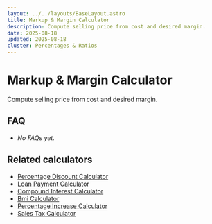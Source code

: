 ```yaml
---
layout: ../../layouts/BaseLayout.astro
title: Markup & Margin Calculator
description: Compute selling price from cost and desired margin.
date: 2025-08-18
updated: 2025-08-18
cluster: Percentages & Ratios
---
```




# Markup & Margin Calculator

Compute selling price from cost and desired margin.

<Calculator schema={schema} />

## FAQ

- _No FAQs yet._

## Related calculators
- [Percentage Discount Calculator](/calculators/percentage-discount-calculator/)
- [Loan Payment Calculator](/calculators/loan-payment-calculator/)
- [Compound Interest Calculator](/calculators/compound-interest-calculator/)
- [Bmi Calculator](/calculators/bmi-calculator/)
- [Percentage Increase Calculator](/calculators/percentage-increase-calculator/)
- [Sales Tax Calculator](/calculators/sales-tax-calculator/)
